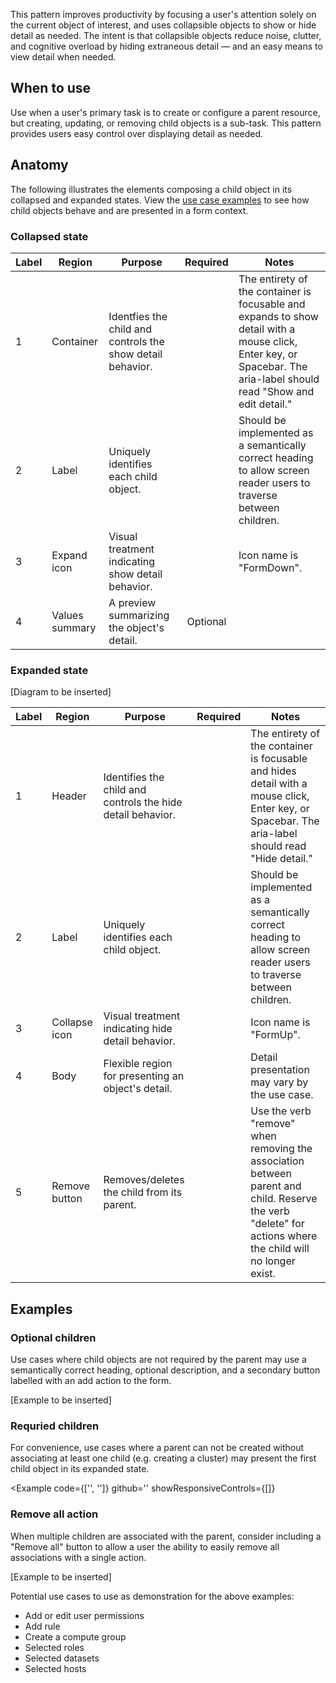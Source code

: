 
This pattern improves productivity by focusing a user's attention solely on the current 
object of interest, and uses collapsible objects to show or hide detail as needed. The 
intent is that collapsible objects reduce noise, clutter, and cognitive overload 
by hiding extraneous detail &mdash; and an easy means to view detail when needed.

## When to use

Use when a user's primary task is to create or configure a parent resource, but creating, 
updating, or removing child objects is a sub-task. This pattern provides users easy control 
over displaying detail as needed.

## Anatomy

The following illustrates the elements composing a child object in its collapsed and expanded 
states. View the [use case examples](#use-case-examples) to see how child objects behave and are presented in a form 
context.

### Collapsed state

<Example plain>
  <CollapsedStateAnatomy />
</Example>

| Label | Region         | Purpose                                                    | Required | Notes |
| ----- | -------------- | ---------------------------------------------------------- | :------: | ----- |
| 1     | Container      | Identfies the child and controls the show detail behavior. | <Checkmark a11yTitle="true" size="small" /> | The entirety of the container is focusable and expands to show detail with a mouse click, Enter key, or Spacebar. The aria-label should read "Show and edit detail." |
| 2     | Label          | Uniquely identifies each child object.                     | <Checkmark a11yTitle="true" size="small" /> | Should be implemented as a semantically correct heading to allow screen reader users to traverse between children. |
| 3     | Expand icon    | Visual treatment indicating show detail behavior.          | <Checkmark a11yTitle="true" size="small" /> | Icon name is "FormDown". | 
| 4     | Values summary | A preview summarizing the object's detail.                 | Optional |       |

### Expanded state

[Diagram to be inserted]

| Label | Region        | Purpose                                                     | Required | Notes |
| ----- | ------------- | ----------------------------------------------------------- | :------: | ----- |
| 1     | Header        | Identifies the child and controls the hide detail behavior. | <Checkmark a11yTitle="true" size="small" /> | The entirety of the container is focusable and hides detail with a mouse click, Enter key, or Spacebar. The aria-label should read "Hide detail." |
| 2     | Label         | Uniquely identifies each child object.                      | <Checkmark a11yTitle="true" size="small" /> | Should be implemented as a semantically correct heading to allow screen reader users to traverse between children. |
| 3     | Collapse icon | Visual treatment indicating hide detail behavior.           | <Checkmark a11yTitle="true" size="small" /> | Icon name is "FormUp". |
| 4     | Body          | Flexible region for presenting an object's detail.          | <Checkmark a11yTitle="true" size="small" /> | Detail presentation may vary by the use case. |
| 5     | Remove button | Removes/deletes the child from its parent.                  | <Checkmark a11yTitle="true" size="small" /> | Use the verb "remove" when removing the association between parent and child. Reserve the verb "delete" for actions where the child will no longer exist. | 

## Examples

### Optional children

Use cases where child objects are not required by the parent may use a semantically correct 
heading, optional description, and a secondary button labelled with an add action to the form.

[Example to be inserted]

### Requried children

For convenience, use cases where a parent can not be created without associating at least one 
child (e.g. creating a cluster) may present the first child object in its expanded state.

<Example 
  code={['', '']}
  github=''
  showResponsiveControls={[]}
>
  <CreateCluster />
</Example>

### Remove all action

When multiple children are associated with the parent, consider including a "Remove all" button 
to allow a user the ability to easily remove all associations with a single action.

[Example to be inserted]

Potential use cases to use as demonstration for the above examples:
- Add or edit user permissions
- Add rule
- Create a compute group
- Selected roles
- Selected datasets
- Selected hosts